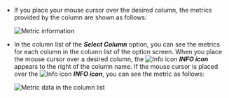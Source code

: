 -   If you place your mouse cursor over the desired column, the metrics provided by the column are shown as follows: 

    ![Metric information](/img/k8s-resource-node-list-metric-info.png)

-   In the column list of the **_Select Column_** option, you can see the metrics for each column in the column list of the option screen. When you place the mouse cursor over a desired column, the ![Info icon](/img/ico-info.svg) **_INFO icon_** appears to the right of the column name. If the mouse cursor is placed over the ![Info icon](/img/ico-info.svg) **_INFO icon_**, you can see the metric as follows: 

    ![Metric data in the column list](/img/k8s-resource-node-list-metric-info-cl.png)
